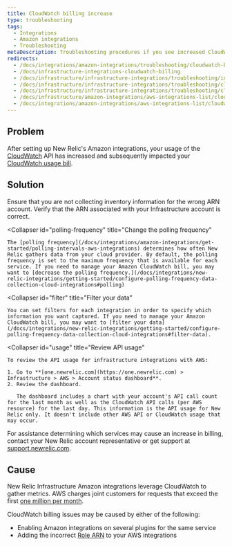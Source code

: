 ```yaml
---
title: CloudWatch billing increase
type: troubleshooting
tags:
  - Integrations
  - Amazon integrations
  - Troubleshooting
metaDescription: Troubleshooting procedures if you see increased CloudWatch billing with your infrastructure integration for AWS.
redirects:
  - /docs/integrations/amazon-integrations/troubleshooting/cloudwatch-billing-increase
  - /docs/infrastructure-integrations-cloudwatch-billing
  - /docs/infrastructure/infrastructure-integrations/troubleshooting/infrastructure-integrations-cloudwatch-billing
  - /docs/infrastructure/infrastructure-integrations/troubleshooting/cloudwatch-billing-issues
  - /docs/infrastructure/infrastructure-integrations/troubleshooting/cloudwatch-billing-increase
  - /docs/infrastructure/amazon-integrations/aws-integrations-list/cloudwatch-billing-increase
  - /docs/integrations/amazon-integrations/aws-integrations-list/cloudwatch-billing-increase
---
```


## Problem

After setting up New Relic's Amazon integrations, your usage of the [CloudWatch](https://aws.amazon.com/cloudwatch/) API has increased and subsequently impacted your [CloudWatch usage bill](https://aws.amazon.com/cloudwatch/pricing/).

## Solution

<CollapserGroup>
  <Collapser
    id="arn"
    title="Verify your Infrastructure account's ARN"
  >
    Ensure that you are not collecting inventory information for the wrong ARN account. Verify that the ARN associated with your Infrastructure account is correct.
  </Collapser>

  <Collapser
    id="polling-frequency"
    title="Change the polling frequency"
  >
    The [polling frequency](/docs/integrations/amazon-integrations/get-started/polling-intervals-aws-integrations) determines how often New Relic gathers data from your cloud provider. By default, the polling frequency is set to the maximum frequency that is available for each service. If you need to manage your Amazon CloudWatch bill, you may want to [decrease the polling frequency.](/docs/integrations/new-relic-integrations/getting-started/configure-polling-frequency-data-collection-cloud-integrations#polling)
  </Collapser>

  <Collapser
    id="filter"
    title="Filter your data"
  >
    You can set filters for each integration in order to specify which information you want captured. If you need to manage your Amazon CloudWatch bill, you may want to [filter your data](/docs/integrations/new-relic-integrations/getting-started/configure-polling-frequency-data-collection-cloud-integrations#filter-data).
  </Collapser>

  <Collapser
    id="usage"
    title="Review API usage"
  >
    To review the API usage for infrastructure integrations with AWS:

    1. Go to **[one.newrelic.com](https://one.newrelic.com) > Infrastructure > AWS > Account status dashboard**.
    2. Review the dashboard.

       The dashboard includes a chart with your account's API call count for the last month as well as the CloudWatch API calls (per AWS resource) for the last day. This information is the API usage for New Relic only. It doesn't include other AWS API or CloudWatch usage that may occur.
  </Collapser>
</CollapserGroup>

For assistance determining which services may cause an increase in billing, contact your New Relic account representative or get support at [support.newrelic.com](https://support.newrelic.com/).

## Cause

New Relic Infrastructure Amazon integrations leverage CloudWatch to gather metrics. AWS charges joint customers for requests that exceed the first [one million per month](http://docs.aws.amazon.com/AmazonCloudWatch/latest/monitoring/cloudwatch_limits.html).

CloudWatch billing issues may be caused by either of the following:

* Enabling Amazon integrations on several plugins for the same service
* Adding the incorrect [Role ARN](http://docs.aws.amazon.com/general/latest/gr/aws-arns-and-namespaces.html) to your AWS integrations
